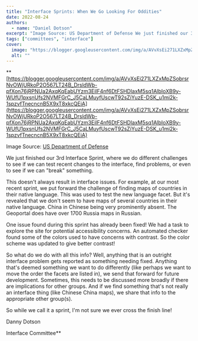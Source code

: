```yaml
---
title: "Interface Sprints: When We Go Looking For Oddities"
date: 2022-08-24
authors:
  - name: "Daniel Dotson"
excerpt: "Image Source: US Department of Defense We just finished our 3 rd Interface Sprint, where we do different challenges to see if we can test recent changes to the interface, find problems, or even to see if we can \"break\" something."
tags: ["committees", "interface"]
cover:
  image: "https://blogger.googleusercontent.com/img/a/AVvXsEi271LXZxMpZSobrsrNvOWjURkoP2O567LT24B_DrsldWb-pfXon76jRPNUa2AxqKqEabUYzm3EilF4nf6DtFSHDlaxM5sq1AlbIoXB9y-WUfU1pxsnUfs2NVMFGrC_J5CaLMuyfUscwT92sZiYuzE-DSK_u1mi2k-1spzvfTnecncnB5X9xT8xkcQEiA=s320"
  alt: ""
---
```


**[https://blogger.googleusercontent.com/img/a/AVvXsEi271LXZxMpZSobrsrNvOWjURkoP2O567LT24B_DrsldWb-pfXon76jRPNUa2AxqKqEabUYzm3EilF4nf6DtFSHDlaxM5sq1AlbIoXB9y-WUfU1pxsnUfs2NVMFGrC_J5CaLMuyfUscwT92sZiYuzE-DSK_u1mi2k-1spzvfTnecncnB5X9xT8xkcQEiA](https://blogger.googleusercontent.com/img/a/AVvXsEi271LXZxMpZSobrsrNvOWjURkoP2O567LT24B_DrsldWb-pfXon76jRPNUa2AxqKqEabUYzm3EilF4nf6DtFSHDlaxM5sq1AlbIoXB9y-WUfU1pxsnUfs2NVMFGrC_J5CaLMuyfUscwT92sZiYuzE-DSK_u1mi2k-1spzvfTnecncnB5X9xT8xkcQEiA)

 

Image Source:  [US   Department of Defense](https://www.defense.gov/Multimedia/Photos/igphoto/2002037067/)

 

We just finished our 3rd Interface   Sprint, where we do different challenges to see if we can test recent changes to the interface, find problems, or even to see if we can "break" something.

 

This doesn't always result in interface issues. For example, at our most recent sprint, we   put forward the challenge of finding maps of countries in their native language. This was used to test the new language facet. But it's revealed that we don't seem to have maps of several countries in their native language. China in Chinese being very prominently   absent.  The Geoportal does have over 1700 Russia maps in Russian.

 

One issue found during this sprint has already been fixed! We had a task to explore the site   for potential accessibility concerns. An automated checker found some of the colors used to have concerns with contrast. So the color scheme was updated to give better contrast!

 

So what do we do with all this info? Well, anything that is an outright interface problem gets   reported as something needing fixed. Anything that's deemed something we want to do differently (like perhaps we want to move the order the facets are listed in), we send that forward for future development. Sometimes, this needs to be discussed more broadly   if there are implications for other groups. And if we find something that's not really an interface thing (like Chinese China maps), we share that info to the appropriate other group(s).

 

So while we call it a sprint, I'm not sure we ever cross the finish line!

 

 

Danny Dotson

 

Interface Committee**

 <br/> <br/>
